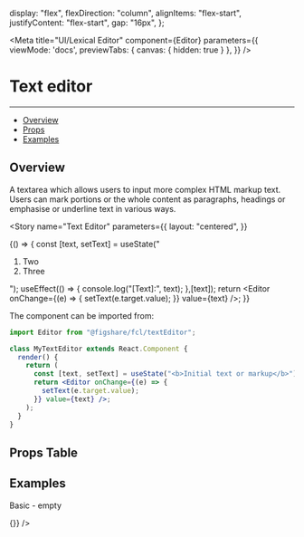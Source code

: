 

  display: "flex",
  flexDirection: "column",
  alignItems: "flex-start",
  justifyContent: "flex-start",
  gap: "16px",
};

<Meta
  title="UI/Lexical Editor" 
  component={Editor} 
  parameters={{
    viewMode: 'docs',
    previewTabs: { 
      canvas: { hidden: true } 
     },
  }}
/>

# Text editor
---
- [Overview](#overview)
- [Props](#props-table)
- [Examples](#examples)

## Overview

A textarea which allows users to input more complex HTML markup text. 
Users can mark portions or the whole content as paragraphs, headings or emphasise or underline text in various ways.

<Story 
  name="Text Editor" 
  parameters={{
    layout: "centered",
  }}
>
  {() => {
      const [text, setText] = useState("<ol><li>Two</li><li>Three</li></ol>");
      useEffect(() => {
        console.log("[Text]:", text);
      },[text]);
      return <Editor onChange={(e) => {
        setText(e.target.value);
      }} value={text} />;
  }}
</Story>

The component can be imported from:

```jsx
import Editor from "@figshare/fcl/textEditor";

class MyTextEditor extends React.Component {
  render() {
    return (
      const [text, setText] = useState("<b>Initial text or markup</b>");
      return <Editor onChange={(e) => {
        setText(e.target.value);
      }} value={text} />;
    );
  }
}
```

## Props Table

<ArgsTable of={Editor} />

## Examples

<Canvas>
  <div style={canvasStyle}>
    <p>Basic - empty</p>
    <Editor
      placeholder="Type a text..."
      onChange={() => {}}
    />
  </div>
</Canvas>

